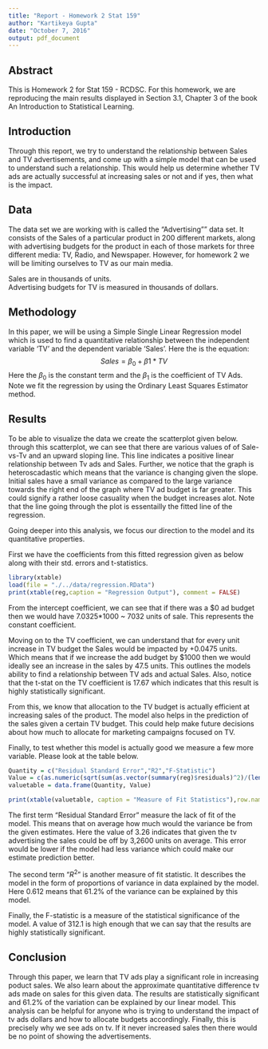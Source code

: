 ```yaml
---
title: "Report - Homework 2 Stat 159"
author: "Kartikeya Gupta"
date: "October 7, 2016"
output: pdf_document
---
```

## Abstract ##
This is Homework 2 for Stat 159 - RCDSC. For this homework, we are reproducing the main results displayed in Section 3.1, Chapter 3 of the book An Introduction to Statistical Learning.  

## Introduction ##
Through this report, we try to understand the relationship between Sales and TV advertisements, and come up with a simple model that can be used to understand such a relationship. This would help us determine whether TV ads are actually successful at increasing sales or not and if yes, then what is the impact. 

## Data ##
The data set we are working with is called the "Advertising"" data set. It consists of the Sales of a particular product in 200 different markets, along with advertising budgets for the product in each of those markets for three different media: TV, Radio, and Newspaper. However, for homework 2 we will be limiting ourselves to TV as our main media.   

Sales are in thousands of units.    
Advertising budgets for TV is measured in thousands of dollars.  

## Methodology ##
In this paper, we will be using a Simple Single Linear Regression model which is used to find a quantitative relationship between the independent variable 'TV' and the dependent variable 'Sales'. Here the is the equation:
$$
Sales = \beta_0 + \beta1 * TV
$$
Here the $\beta_0$ is the constant term and the $\beta_1$ is the coefficient of TV Ads.
Note we fit the regression by using the Ordinary Least Squares Estimator method.

## Results ##

To be able to visualize the data we create the scatterplot given below. through this scatterplot, we can see that there are various values of of Sale-vs-Tv and an upward sloping line. This line indicates a positive linear relationship between Tv ads and Sales. Further, we notice that the graph is heteroscadastic which means that the variance is changing given the slope. Initial sales have a small variance as compared to the large variance towards the right end of the graph where TV ad budget is far greater. This could signify a rather loose casuality when the budget increases alot. Note that the line going through the plot is essentailly the fitted line of the regression.

\begin{center}
\includegraphics[width=250pt]{./../images/scatterplot-tv-sales.png}
\end{center}

Going deeper into this analysis, we focus our direction to the model and its quantitative properties. 

First we have the coefficients from this fitted regression given as below along with their std. errors and t-statistics.

```r
library(xtable)
load(file = "./../data/regression.RData")
print(xtable(reg,caption = "Regression Output"), comment = FALSE)
```

From the intercept coefficient, we can see that if there was a $0 ad budget then we would have 7.0325*1000 ~ 7032 units of sale. This represents the constant coefficient.

Moving on to the TV coefficient, we can understand that for every unit increase in TV budget the Sales would be impacted by +0.0475 units. Which means that if we increase the add budget by $1000 then we would ideally see an increase in the sales by 47.5 units. This outlines the models ability to find a relationship between TV ads and actual Sales. Also, notice that the t-stat on the TV coefficient is 17.67 which indicates that this result is highly statistically significant.

From this, we know that allocation to the TV budget is actually efficient at increasing sales of the product. The model also helps in the prediction of the sales given a certain TV budget. This could help make future decisions about how much to allocate for marketing campaigns focused on TV.

Finally, to test whether this model is actually good we measure a few more variable. Please look at the table below.

```r
Quantity = c("Residual Standard Error","R2","F-Statistic")
Value = c(as.numeric(sqrt(sum(as.vector(summary(reg)$residuals)^2)/(length(summary(reg)$residuals)-2))), as.numeric(summary(reg)$r.squared), as.numeric((summary(reg)$fstatistic)[1]))
valuetable = data.frame(Quantity, Value)

print(xtable(valuetable, caption = "Measure of Fit Statistics"),row.names = FALSE, comment = FALSE)
```

The first term "Residual Standard Error" measure the lack of fit of the model. This means that on average how much would the variance be from the given estimates. Here the value of 3.26 indicates that given the tv advertising the sales could be off by 3,2600 units on average. This error would be lower if the model had less variance which could make our estimate prediction better.

The second term "$R^2$" is another measure of fit statistic. It describes the model in the form of proportions of variance in data explained by the model. Here 0.612 means that 61.2% of the variance can be explained by this model.

Finally, the F-statistic is a measure of the statistical significance of the model. A value of 312.1 is high enough that we can say that the results are highly statistically significant.

## Conclusion ##
 
Through this paper, we learn that TV ads play a significant role in increasing poduct sales. We also learn about the approximate quantitative difference tv ads made on sales for this given data. The results are statistically significant and 61.2% of the variation can be explained by our linear model. This analysis can be helpful for anyone who is trying to understand the impact of tv ads dollars and how to allocate budgets accordingly. Finally, this is precisely why we see ads on tv. If it never increased sales then there would be no point of showing the advertisements. 
